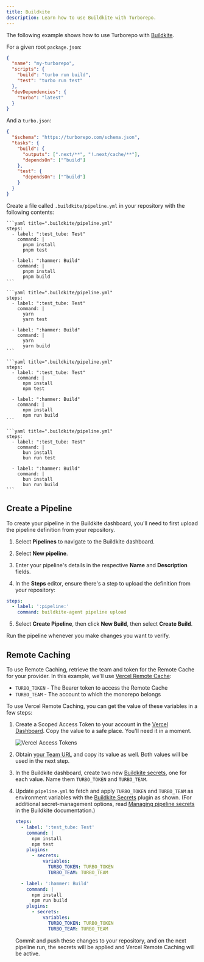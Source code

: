 ```yaml
---
title: Buildkite
description: Learn how to use Buildkite with Turborepo.
---
```



The following example shows how to use Turborepo with [Buildkite](https://buildkite.com/).

For a given root `package.json`:

```json title="./package.json"
{
  "name": "my-turborepo",
  "scripts": {
    "build": "turbo run build",
    "test": "turbo run test"
  },
  "devDependencies": {
    "turbo": "latest"
  }
}
```

And a `turbo.json`:

```json title="./turbo.json"
{
  "$schema": "https://turborepo.com/schema.json",
  "tasks": {
    "build": {
      "outputs": [".next/**", "!.next/cache/**"],
      "dependsOn": ["^build"]
    },
    "test": {
      "dependsOn": ["^build"]
    }
  }
}
```

Create a file called `.buildkite/pipeline.yml` in your repository with the following contents:

<PackageManagerTabs>

  <Tab value="pnpm">

    ```yaml title=".buildkite/pipeline.yml"
    steps:
      - label: ":test_tube: Test"
        command: |
          pnpm install
          pnpm test

      - label: ":hammer: Build"
        command: |
          pnpm install
          pnpm build
    ```

  </Tab>
  <Tab value="yarn">

    ```yaml title=".buildkite/pipeline.yml"
    steps:
      - label: ":test_tube: Test"
        command: |
          yarn
          yarn test

      - label: ":hammer: Build"
        command: |
          yarn
          yarn build
    ```

  </Tab>

<Tab value="npm">

    ```yaml title=".buildkite/pipeline.yml"
    steps:
      - label: ":test_tube: Test"
        command: |
          npm install
          npm test

      - label: ":hammer: Build"
        command: |
          npm install
          npm run build
    ```

  </Tab>

  <Tab value="bun">

    ```yaml title=".buildkite/pipeline.yml"
    steps:
      - label: ":test_tube: Test"
        command: |
          bun install
          bun run test

      - label: ":hammer: Build"
        command: |
          bun install
          bun run build
    ```

  </Tab>
</PackageManagerTabs>

## Create a Pipeline

To create your pipeline in the Buildkite dashboard, you'll need to first upload the pipeline definition from your repository.

1. Select **Pipelines** to navigate to the Buildkite dashboard.

2. Select **New pipeline**.

3. Enter your pipeline's details in the respective **Name** and **Description** fields.

4. In the **Steps** editor, ensure there's a step to upload the definition from your repository:

```yaml title=".buildkite/pipeline.yml"
steps:
  - label: ':pipeline:'
    command: buildkite-agent pipeline upload
```

5. Select **Create Pipeline**, then click **New Build**, then select **Create Build**.

Run the pipeline whenever you make changes you want to verify.

## Remote Caching

To use Remote Caching, retrieve the team and token for the Remote Cache for your provider. In this example, we'll use [Vercel Remote Cache](https://vercel.com/docs/monorepos/remote-caching):

- `TURBO_TOKEN` - The Bearer token to access the Remote Cache
- `TURBO_TEAM` - The account to which the monorepo belongs

To use Vercel Remote Caching, you can get the value of these variables in a few steps:

1. Create a Scoped Access Token to your account in the [Vercel Dashboard](https://vercel.com/account/tokens). Copy the value to a safe place. You'll need it in a moment.

   ![Vercel Access Tokens](/images/docs/vercel-create-token.png)

2. Obtain [your Team URL](https://vercel.com/d?to=%2F%5Bteam%5D%2F%7E%2Fsettings&title=Find+Team+URL) and copy its value as well. Both values will be used in the next step.

3. In the Buildkite dashboard, create two new [Buildkite secrets](https://buildkite.com/docs/pipelines/security/secrets/buildkite-secrets), one for each value. Name them `TURBO_TOKEN` and `TURBO_TEAM`.

4. Update `pipeline.yml` to fetch and apply `TURBO_TOKEN` and `TURBO_TEAM` as environment variables with the [Buildkite Secrets](https://github.com/buildkite-plugins/secrets-buildkite-plugin) plugin as shown. (For additional secret-management options, read [Managing pipeline secrets](https://buildkite.com/docs/pipelines/security/secrets/managing) in the Buildkite documentation.)

   ```yaml title=".buildkite/pipeline.yml"
   steps:
     - label: ':test_tube: Test'
       command: |
         npm install
         npm test
       plugins:
         - secrets:
             variables:
               TURBO_TOKEN: TURBO_TOKEN
               TURBO_TEAM: TURBO_TEAM

     - label: ':hammer: Build'
       command: |
         npm install
         npm run build
       plugins:
         - secrets:
             variables:
               TURBO_TOKEN: TURBO_TOKEN
               TURBO_TEAM: TURBO_TEAM
   ```

   Commit and push these changes to your repository, and on the next pipeline run, the secrets will be applied and Vercel Remote Caching will be active.
